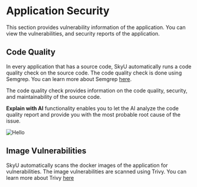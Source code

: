 
# Application Security

This section provides vulnerability information of the application. You can view the vulnerabilities, and security reports of the application.

## Code Quality

In every application that has a source code, SkyU automatically runs a code quality check on the source code. The code quality check is done using Semgrep. You can learn more about Semgrep [here](https://github.com/semgrep/semgrep). 

The code quality check provides information on the code quality, security, and maintainability of the source code.

**Explain with AI** functionality enables you to let the AI analyze the code quality report and provide you with the most probable root cause of the issue.

<Image src="/assets/images/applications/app-security-code-quality.png" alt="Hello" width={1000} height={500}  />




## Image Vulnerabilities

SkyU automatically scans the docker images of the application for vulnerabilities. The image vulnerabilities are scanned using Trivy. You can learn more about Trivy [here](https://trivy.dev/latest/)